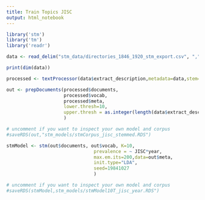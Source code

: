 ```yaml
---
title: Train Topics JISC
output: html_notebook
---
```


```r
library('stm')
library('tm')
library('readr')

data <- read_delim("stm_data/directories_1846_1920_stm_export.csv", ",", escape_double = TRUE, trim_ws = TRUE, skip = 0)

print(dim(data))
````


```r
processed <- textProcessor(data$extract_description,metadata=data,stem=TRUE,wordLengths=c(3,Inf))
```


```r
out <- prepDocuments(processed$documents,
                     processed$vocab, 
                     processed$meta,
                     lower.thresh=10, 
                     upper.thresh = as.integer(length(data$extract_description)*0.8)
                     )
```

```r
# uncomment if you want to inspect your own model and corpus
#saveRDS(out,"stm_models/stmCorpus_jisc_stemmed.RDS")
```

```r
stmModel <- stm(out$documents, out$vocab, K=10,
                                prevalence = ~ JISC*year,
                                max.em.its=200,data=out$meta,
                                init.type="LDA",
                                seed=19841027
                                )
```

```r
# uncomment if you want to inspect your own model and corpus
#saveRDS(stmModel,stm_models/stmModel10T_jisc_year.RDS")
```